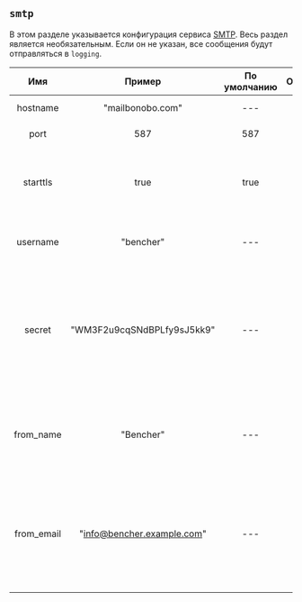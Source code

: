 ## `smtp`

В этом разделе указывается конфигурация сервиса [SMTP](https://en.wikipedia.org/wiki/Simple_Mail_Transfer_Protocol).
Весь раздел является необязательным.
Если он не указан, все сообщения будут отправляться в `logging`.

|    Имя     |           Пример           | По умолчанию | Обязательно |                                                     Описание                                                      |
| :--------: | :------------------------: | :----------: | :---------: | :---------------------------------------------------------------------------------------------------------------: |
|  hostname  |      "mailbonobo.com"      |     ---      |     Да      |                                                Задает адрес SMTP.                                                 |
|    port    |            587             |     587      |     Нет     |                                                 Задает порт SMTP.                                                 |
|  starttls  |            true            |     true     |     Нет     |                           Управляет применением протокола STARTTLS для соединения SMTP.                           |
|  username  |         "bencher"          |     ---      |     Да      |                                      Задает имя пользователя на хосте SMTP.                                       |
|   secret   | "WM3F2u9cqSNdBPLfy9sJ5kk9" |     ---      |     Да      | Указывает пароль для имени пользователя на хосте SMTP. При логировании он будет обфусцирован как `************`.  |
| from_name  |         "Bencher"          |     ---      |     Да      |              Задает имя, которое будет отображаться в секции "от кого" во всех электронных письмах.               |
| from_email | "info@bencher.example.com" |     ---      |     Да      | Устанавливает адрес электронной почты, который будет отображаться в секции "от кого" во всех электронных письмах. |
